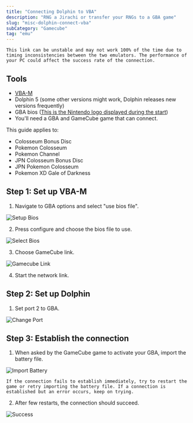 ```yaml
---
title: "Connecting Dolphin to VBA"
description: "RNG a Jirachi or transfer your RNGs to a GBA game"
slug: "misc-dolphin-connect-vba"
subCategory: "Gamecube"
tag: "emu"
---
```


```
This link can be unstable and may not work 100% of the time due to timing inconsistencies between the two emulators. The performance of your PC could affect the success rate of the connection.
```

## Tools

- [VBA-M](https://sourceforge.net/projects/vbam/)
- Dolphin 5 (some other versions might work, Dolphin releases new versions frequently)
- GBA bios ([This is the Nintendo logo displayed during the start](http://imgur.com/byn7Kfb))
- You'll need a GBA and GameCube game that can connect.

This guide applies to:

- Colosseum Bonus Disc
- Pokemon Colosseum
- Pokemon Channel
- JPN Colosseum Bonus Disc
- JPN Pokemon Colosseum
- Pokemon XD Gale of Darkness

## Step 1: Set up VBA-M

1. Navigate to GBA options and select "use bios file".

![Setup Bios](/images/Tools-and-Emulators/VBA-to-Dolphin/Setup.png)

2. Press configure and choose the bios file to use.

![Select Bios](/images/Tools-and-Emulators/VBA-to-Dolphin/Setup-2.png)

3. Choose GameCube link.

![Gamecube Link](/images/Tools-and-Emulators/VBA-to-Dolphin/Gamecube-Link.png)

4. Start the network link.

## Step 2: Set up Dolphin

1. Set port 2 to GBA.

![Change Port](/images/Tools-and-Emulators/VBA-to-Dolphin/Change-Port.png)

## Step 3: Establish the connection

1. When asked by the GameCube game to activate your GBA, import the battery file.

![Import Battery](/images/Tools-and-Emulators/VBA-to-Dolphin/Import.png)

```
If the connection fails to establish immediately, try to restart the game or retry importing the battery file. If a connection is established but an error occurs, keep on trying.
```

2. After few restarts, the connection should succeed.

![Success](/images/Tools-and-Emulators/VBA-to-Dolphin/Success.png)
